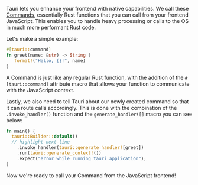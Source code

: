 Tauri lets you enhance your frontend with native capabilities. We call these [Commands][command], essentially Rust functions that you can call from your frontend JavaScript. This enables you to handle heavy processing or calls to the OS in much more performant Rust code.

Let's make a simple example:

```rust title=src-tauri/src/main.rs
#[tauri::command]
fn greet(name: &str) -> String {
   format!("Hello, {}!", name)
}
```

A Command is just like any regular Rust function, with the addition of the `#[tauri::command]` attribute macro that allows your function to communicate with the JavaScript context.

Lastly, we also need to tell Tauri about our newly created command so that it can route calls accordingly. This is done with the combination of the `.invoke_handler()` function and the `generate_handler![]` macro you can see below:

```rust title=src-tauri/src/main.rs
fn main() {
  tauri::Builder::default()
  // highlight-next-line
    .invoke_handler(tauri::generate_handler![greet])
    .run(tauri::generate_context!())
    .expect("error while running tauri application");
}
```

Now we're ready to call your Command from the JavaScript frontend!

[command]: ../../features/command.md
